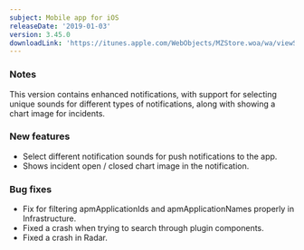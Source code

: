 ```yaml
---
subject: Mobile app for iOS
releaseDate: '2019-01-03'
version: 3.45.0
downloadLink: 'https://itunes.apple.com/WebObjects/MZStore.woa/wa/viewSoftware?id=594038638&mt=8'
---
```


### Notes

This version contains enhanced notifications, with support for selecting unique sounds for different types of notifications, along with showing a chart image for incidents.

### New features

* Select different notification sounds for push notifications to the app.
* Shows incident open / closed chart image in the notification.

### Bug fixes

* Fix for filtering apmApplicationIds and apmApplicationNames properly in Infrastructure.
* Fixed a crash when trying to search through plugin components.
* Fixed a crash in Radar.
